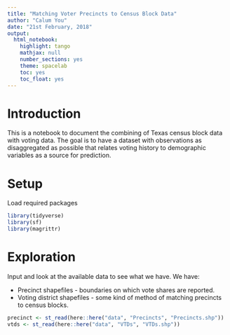 ```yaml
---
title: "Matching Voter Precincts to Census Block Data"
author: "Calum You"
date: "21st February, 2018"
output:
  html_notebook:
    highlight: tango
    mathjax: null
    number_sections: yes
    theme: spacelab
    toc: yes
    toc_float: yes
---
```


# Introduction
This is a notebook to document the combining of Texas census block data with voting data. The goal is to have a dataset with observations as disaggregated as possible that relates voting history to demographic variables as a source for prediction.

# Setup
Load required packages
```r
library(tidyverse)
library(sf)
library(magrittr)
```

# Exploration
Input and look at the available data to see what we have.
We have:

* Precinct shapefiles - boundaries on which vote shares are reported.
* Voting district shapefiles - some kind of method of matching precincts to census blocks.
```r
precinct <- st_read(here::here("data", "Precincts", "Precincts.shp"))
vtds <- st_read(here::here("data", "VTDs", "VTDs.shp"))
```


